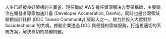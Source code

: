 人生已經被良好架構的三寶爸，現任職於 AWS 擔任資深解決方案架構師，主要關注在開發者專家加速計畫 (Developer Acceleration, DevAx)，同時也是台灣領域驅動設計社群 (DDD Taiwan Community) 發起人之一。致力於投入大眾對於 Sociotechnical 的共鳴，推動企業透過 DDD 與便捷的雲端服務，打造更適切的系統方案，解決真切的商務問題。
